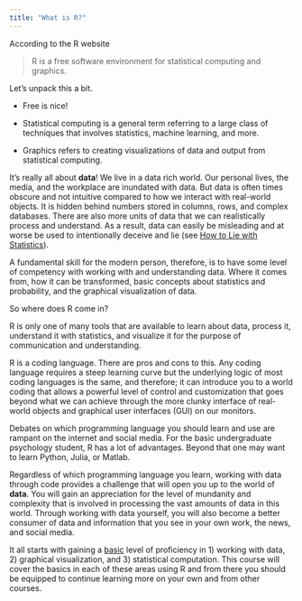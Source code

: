 ```yaml
---
title: "What is R?"
---
```


According to the R website

> R is a free software environment for statistical computing and graphics.

Let's unpack this a bit.

-   Free is nice!

-   Statistical computing is a general term referring to a large class of techniques that involves statistics, machine learning, and more.

-   Graphics refers to creating visualizations of data and output from statistical computing.

It's really all about **data**! We live in a data rich world. Our personal lives, the media, and the workplace are inundated with data. But data is often times obscure and not intuitive compared to how we interact with real-world objects. It is hidden behind numbers stored in columns, rows, and complex databases. There are also more units of data that we can realistically process and understand. As a result, data can easily be misleading and at worse be used to intentionally deceive and lie (see [How to Lie with Statistics](https://www.amazon.com/How-Lie-Statistics-Darrell-Huff/dp/0393310728){target="_blank"}).

A fundamental skill for the modern person, therefore, is to have some level of competency with working with and understanding data. Where it comes from, how it can be transformed, basic concepts about statistics and probability, and the graphical visualization of data.

So where does R come in?

R is only one of many tools that are available to learn about data, process it, understand it with statistics, and visualize it for the purpose of communication and understanding.

R is a coding language. There are pros and cons to this. Any coding language requires a steep learning curve but the underlying logic of most coding languages is the same, and therefore; it can introduce you to a world coding that allows a powerful level of control and customization that goes beyond what we can achieve through the more clunky interface of real-world objects and graphical user interfaces (GUI) on our monitors.

Debates on which programming language you should learn and use are rampant on the internet and social media. For the basic undergraduate psychology student, R has a lot of advantages. Beyond that one may want to learn Python, Julia, or Matlab.

Regardless of which programming language you learn, working with data through code provides a challenge that will open you up to the world of **data**. You will gain an appreciation for the level of mundanity and complexity that is involved in processing the vast amounts of data in this world. Through working with data yourself, you will also become a better consumer of data and information that you see in your own work, the news, and social media.

It all starts with gaining a [basic]{.underline} level of proficiency in 1) working with data, 2) graphical visualization, and 3) statistical computation. This course will cover the basics in each of these areas using R and from there you should be equipped to continue learning more on your own and from other courses.
